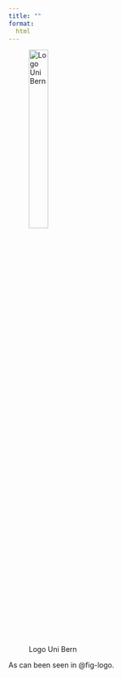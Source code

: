 ```yaml
---
title: ""
format:
  html
---
```


![Logo Uni Bern](unibe.png){width='30%' fig-align='left' #fig-logo} 

As can been seen in @fig-logo.